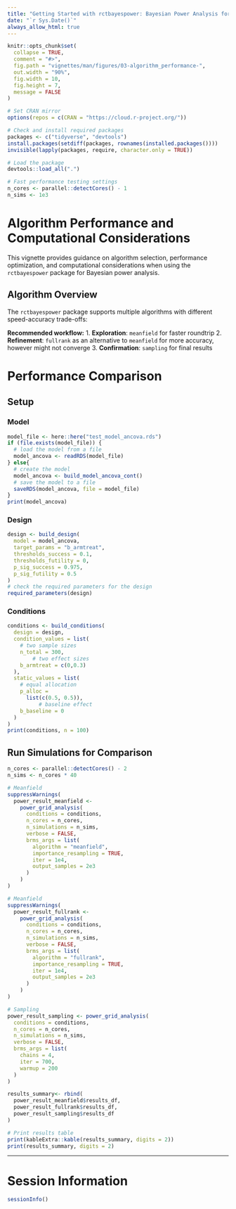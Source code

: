 ```yaml
---
title: "Getting Started with rctbayespower: Bayesian Power Analysis for RCTs"
date: "`r Sys.Date()`"
always_allow_html: true
---
```


```r
knitr::opts_chunk$set(
  collapse = TRUE,
  comment = "#>",
  fig.path = "vignettes/man/figures/03-algorithm_performance-",
  out.width = "90%",
  fig.width = 10,
  fig.height = 7,
  message = FALSE
)

# Set CRAN mirror
options(repos = c(CRAN = "https://cloud.r-project.org/"))

# Check and install required packages
packages <- c("tidyverse", "devtools")
install.packages(setdiff(packages, rownames(installed.packages())))
invisible(lapply(packages, require, character.only = TRUE))

# Load the package
devtools::load_all(".")

# Fast performance testing settings
n_cores <- parallel::detectCores() - 1
n_sims <- 1e3
```



# Algorithm Performance and Computational Considerations

This vignette provides guidance on algorithm selection, performance optimization, and computational considerations when using the `rctbayespower` package for Bayesian power analysis.


## Algorithm Overview

The `rctbayespower` package supports multiple algorithms with different speed-accuracy trade-offs:

**Recommended workflow:**
1. **Exploration**: `meanfield` for faster roundtrip
2. **Refinement**: `fullrank` as an alternative to `meanfield` for more accuracy, however might not converge
3. **Confirmation**: `sampling` for final results



# Performance Comparison

## Setup
### Model

```r
model_file <- here::here("test_model_ancova.rds")
if (file.exists(model_file)) {
  # load the model from a file
  model_ancova <- readRDS(model_file)
} else{
  # create the model
  model_ancova <- build_model_ancova_cont()
  # save the model to a file
  saveRDS(model_ancova, file = model_file)
}
print(model_ancova)
```

### Design

```r
design <- build_design(
  model = model_ancova,
  target_params = "b_armtreat",
  thresholds_success = 0.1,
  thresholds_futility = 0,
  p_sig_success = 0.975,
  p_sig_futility = 0.5
)
# check the required parameters for the design
required_parameters(design)

```


### Conditions

```r
conditions <- build_conditions(
  design = design,
  condition_values = list(
    # two sample sizes
    n_total = 300,
        # two effect sizes
    b_armtreat = c(0,0.3)
  ),
  static_values = list(
    # equal allocation
    p_alloc =
      list(c(0.5, 0.5)),
          # baseline effect
    b_baseline = 0
  )
)
print(conditions, n = 100)
```


## Run Simulations for Comparison

```r
n_cores <- parallel::detectCores() - 2
n_sims <- n_cores * 40

# Meanfield
suppressWarnings(
  power_result_meanfield <-
    power_grid_analysis(
      conditions = conditions,
      n_cores = n_cores,
      n_simulations = n_sims,
      verbose = FALSE,
      brms_args = list(
        algorithm = "meanfield",
        importance_resampling = TRUE,
        iter = 1e4,
        output_samples = 2e3
      )
    )
)

# Meanfield
suppressWarnings(
  power_result_fullrank <-
    power_grid_analysis(
      conditions = conditions,
      n_cores = n_cores,
      n_simulations = n_sims,
      verbose = FALSE,
      brms_args = list(
        algorithm = "fullrank",
        importance_resampling = TRUE,
        iter = 1e4,
        output_samples = 2e3
      )
    )
)

# Sampling
power_result_sampling <- power_grid_analysis(
  conditions = conditions,
  n_cores = n_cores,
  n_simulations = n_sims,
  verbose = FALSE,
  brms_args = list(
    chains = 4,
    iter = 700,
    warmup = 200
  )
)

results_summary<- rbind(
  power_result_meanfield$results_df,
  power_result_fullrank$results_df,
  power_result_sampling$results_df
)

# Print results table
print(kableExtra::kable(results_summary, digits = 2))
print(results_summary, digits = 2)
```



***


# Session Information

```r
sessionInfo()
```
